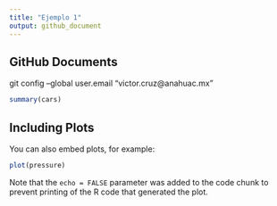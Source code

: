 ```yaml
---
title: "Ejemplo 1"
output: github_document
---
```


## GitHub Documents

git config --global user.email "victor.cruz@anahuac.mx"


```r
summary(cars)
```

## Including Plots

You can also embed plots, for example:

```r
plot(pressure)
```

Note that the `echo = FALSE` parameter was added to the code chunk to prevent printing of the R code that generated the plot.
